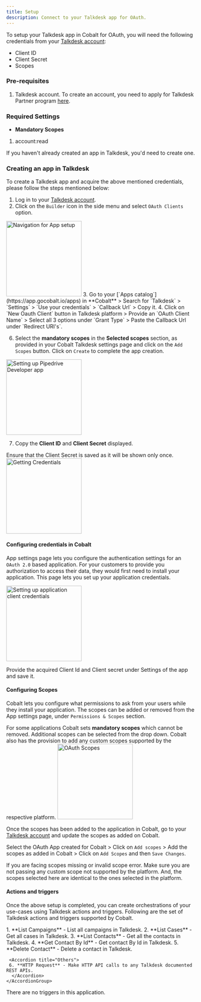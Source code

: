 ```yaml
---
title: Setup
description: Connect to your Talkdesk app for OAuth.
---
```

To setup your Talkdesk app in Cobalt for OAuth, you will need the following credentials from your [Talkdesk account](https://account.talkdeskid.com/select/cc):
- Client ID
- Client Secret
- Scopes

### Pre-requisites

1. Talkdesk account. To create an account, you need to apply for Talkdesk Partner program [here](https://partners.talkdesk.com/English/).

### Required Settings

* **Mandatory Scopes** 
1. account:read

<Info>If you haven't already created an app in Talkdesk, you'd need to create one.</Info>

### Creating an app in Talkdesk

To create a Talkdesk app and acquire the above mentioned credentials, please follow the steps mentioned below:

1. Log in to your [Talkdesk account](https://account.talkdeskid.com/select/cc).
2. Click on the `Builder` icon in the side menu and select `OAuth Clients` option.
<img height="200" src="/images/Talkdesk/talkdesk_navigation.png" alt="Navigation for App setup"/>
3. Go to your [`Apps catalog`](https://app.gocobalt.io/apps) in **Cobalt** > Search for `Talkdesk` > `Settings` > `Use your credentials` > `Callback Url` > Copy it.
4. Click on `New Oauth Client` button in Talkdesk platform > Provide an `OAuth Client Name` > Select all 3 options under `Grant Type` > Paste the Callback Url under `Redirect URI's`.

6. Select the **mandatory scopes** in the **Selected scopes** section, as provided in your Cobalt Talkdesk settings page and click on the `Add Scopes` button. Click on `Create` to complete the app creation.
<img height="200" src="/images/Talkdesk/talkdesk_config.png" alt="Setting up Pipedrive Developer app"/>

7. Copy the **Client ID** and **Client Secret** displayed.
<Note>
Ensure that the Client Secret is saved as it will be shown only once.
</Note>
<img height="200" src="/images/Talkdesk/talkdesk_credentials.png" alt="Getting Credentials"/>

#### Configuring credentials in Cobalt
App settings page lets you configure the authentication settings for an `OAuth 2.0` based application. For your customers to provide you authorization to access their data,
they would first need to install your application. This page lets you set up your application credentials.

<img height="200" src="/images/Talkdesk/talkdesk_cobalt.png" alt="Setting up application client credentials"/>

Provide the acquired Client Id and Client secret under Settings of the app and save it.

#### Configuring Scopes
Cobalt lets you configure what permissions to ask from your users while they install your application. The scopes can be added or removed from the App settings page, under `Permissions & Scopes`
section. 

For some applications Cobalt sets **mandatory scopes** which cannot be removed. Additional scopes can be selected from the drop down. Cobalt also has the provision to add any 
custom scopes supported by the respective platform.
<img height="200" src="/images/Talkdesk/talkdesk_scopes.png" alt="OAuth Scopes"/>

Once the scopes has been added to the application in Cobalt, go to your [Talkdesk account](https://account.talkdeskid.com/select/cc) and update the scopes as added on Cobalt.

Select the OAuth App created for Cobalt > Click on `Add scopes` > Add the scopes as added in Cobalt > Click on `Add Scopes` and then `Save Changes`. 

<Warning>
If you are facing scopes missing or invalid scope error. Make sure you are not passing any custom scope not supported by the platform. And, the scopes selected here are
identical to the ones selected in the platform.
</Warning>

#### Actions and triggers
Once the above setup is completed, you can create orchestrations of your use-cases using Talkdesk actions and triggers. Following are the set of Talkdesk actions and triggers
supported by Cobalt.

<Tabs>
  <Tab title="Actions">
  <AccordionGroup>
  <Accordion title="Campaigns">
     1. **List Campaigns** - List all campaigns in Talkdesk.
     </Accordion>
     <Accordion title="Cases">
     2. **List Cases** - Get all cases in Talkdesk.
     </Accordion>
     <Accordion title="Contacts">
     3. **List Contacts** - Get all the contacts in Talkdesk.
     4. **Get Contact By Id** - Get contact By Id in Talkdesk.
     5. **Delete Contact** - Delete a contact in Talkdesk.
      </Accordion>

     <Accordion title="Others">
     6. **HTTP Request** - Make HTTP API calls to any Talkdesk documented REST APIs.
      </Accordion>
    </AccordionGroup>
  </Tab>
  
  <Tab title="Triggers">
        There are no triggers in this application.
  </Tab>
</Tabs>